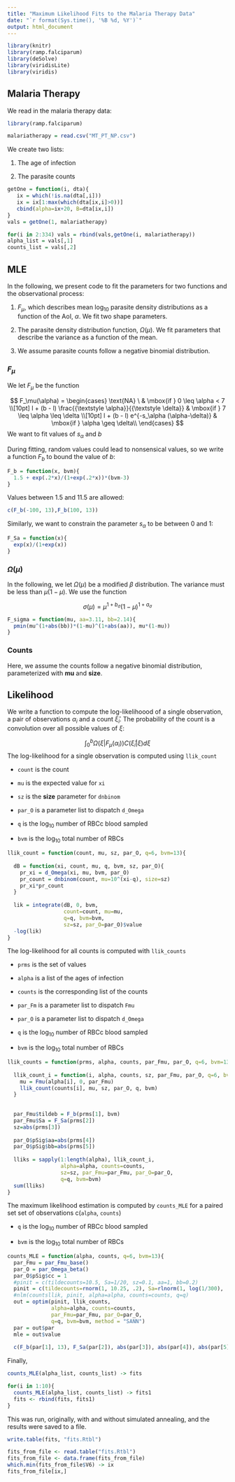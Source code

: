 ```yaml
---
title: "Maximum Likelihood Fits to the Malaria Therapy Data"
date: "`r format(Sys.time(), '%B %d, %Y')`"
output: html_document
---
```




```r
library(knitr)
library(ramp.falciparum)
library(deSolve)
library(viridisLite)
library(viridis)
```

## Malaria Therapy

We read in the malaria therapy data:  

```r
library(ramp.falciparum)
```

```r
malariatherapy = read.csv("MT_PT_NP.csv")
```

We create two lists:

1. The age of infection

2. The parasite counts

```r
getOne = function(i, dta){
   ix = which(!is.na(dta[,i]))
   ix = ix[1:max(which(dta[ix,i]>0))]
   cbind(alpha=ix+20, B=dta[ix,i])
}
vals = getOne(1, malariatherapy)

for(i in 2:334) vals = rbind(vals,getOne(i, malariatherapy))
alpha_list = vals[,1]
counts_list = vals[,2]
```

## MLE 

In the following, we present code to fit the parameters for two functions and the observational process: 

1. $F_\mu,$ which describes mean $\log_{10}$ parasite density distributions as a function of the AoI, $\alpha.$ We fit two shape parameters.

2. The parasite density distribution function, $\Omega(\mu).$ We fit parameters that describe the variance as a function of the mean. 

3. We assume parasite counts follow a negative binomial distribution. 

### $F_\mu$

We let $F_\mu$ be the function

$$
F_\mu(\alpha) = 
\begin{cases}
    \text{NA} \ & \mbox{if } 0 \leq \alpha < 7 \\[10pt]
      l + (b - l)  \frac{{\textstyle \alpha}}{{\textstyle \delta}}   & \mbox{if } 7 \leq \alpha \leq \delta  \\[10pt]
     l + (b - l) e^{-s_\alpha (\alpha-\delta)}   & \mbox{if } \alpha \geq \delta\\  
\end{cases}
$$
We want to fit values of $s_\alpha$ and $b$

During fitting, random values could lead to nonsensical values, so we write a function $F_b$ to bound the value of $b$: 

```r
F_b = function(x, bvm){
  1.5 + exp(.2*x)/(1+exp(.2*x))*(bvm-3)
}
```

Values between 1.5 and 11.5 are allowed: 

```r
c(F_b(-100, 13),F_b(100, 13))
```

Similarly, we want to constrain the parameter $s_\alpha$ to be between 0 and 1: 

```r
F_Sa = function(x){
  exp(x)/(1+exp(x))
}
```


### $\Omega(\mu)$

In the following, we let $\Omega(\mu)$ be a modified $\beta$ distribution. The variance must be less than $\mu (1-\mu).$  We use the function 

$$ 
\sigma(\mu) = \mu^{1+b_\sigma}(1-\mu)^{1+a_\sigma}
$$

```r
F_sigma = function(mu, aa=3.11, bb=2.14){
  pmin(mu^(1+abs(bb))*(1-mu)^(1+abs(aa)), mu*(1-mu)) 
}
```

### Counts 

Here, we assume the counts follow a negative binomial distribution, parameterized with **mu** and **size**. 

## Likelihood 

We write a function to compute the log-likelihoood of a single observation, a pair of observations $\alpha_i$ and a count $\hat \xi_i.$ The probability of the count is a convolution over all possible values of $\xi$: 

$$\int_0^b \Omega(\xi | F_\mu(\alpha_i)) C(\hat \xi_i | \xi) d\xi$$
The log-likelihood for a single observation is computed using `llik_count` 

+ `count` is the count 

+ `mu` is the expected value for `xi` 

+ `sz` is the **size** parameter for `dnbinom`

+ `par_O` is a parameter list to dispatch `d_Omega`

+ `q` is the $\log_{10}$ number of RBCc blood sampled 

+ `bvm` is the $\log_{10}$ total number of RBCs 

```r
llik_count = function(count, mu, sz, par_O, q=6, bvm=13){
 
  dB = function(xi, count, mu, q, bvm, sz, par_O){
    pr_xi = d_Omega(xi, mu, bvm, par_O)
    pr_count = dnbinom(count, mu=10^(xi-q), size=sz)
    pr_xi*pr_count
  }
  
  lik = integrate(dB, 0, bvm, 
                  count=count, mu=mu,  
                  q=q, bvm=bvm, 
                  sz=sz, par_O=par_O)$value
  -log(lik)
}
```

The log-likelihood for all counts is computed with `llik_counts` 

+ `prms` is the set of values 

+ `alpha` is a list of the ages of infection 

+ `counts` is the corresponding list of the counts 

+ `par_Fm` is a parameter list to dispatch `Fmu`

+ `par_O` is a parameter list to dispatch `d_Omega`

+ `q` is the $\log_{10}$ number of RBCc blood sampled 

+ `bvm` is the $\log_{10}$ total number of RBCs 

```r
llik_counts = function(prms, alpha, counts, par_Fmu, par_O, q=6, bvm=13){
  
  llik_count_i = function(i, alpha, counts, sz, par_Fmu, par_O, q=6, bvm=13){
    mu = Fmu(alpha[i], 0, par_Fmu) 
    llik_count(counts[i], mu, sz, par_O, q, bvm)
  }
  
  
  par_Fmu$tildeb = F_b(prms[1], bvm)
  par_Fmu$Sa = F_Sa(prms[2])
  sz=abs(prms[3])
  
  par_O$pSig$aa=abs(prms[4])
  par_O$pSig$bb=abs(prms[5])
  
  lliks = sapply(1:length(alpha), llik_count_i, 
                 alpha=alpha, counts=counts, 
                 sz=sz, par_Fmu=par_Fmu, par_O=par_O, 
                 q=q, bvm=bvm) 
  sum(lliks)
}
```


The maximum likelihood estimation is computed by `counts_MLE` for a paired set set of observations c(`alpha`, `counts`) 

+ `q` is the $\log_{10}$ number of RBCc blood sampled 

+ `bvm` is the $\log_{10}$ total number of RBCs 

```r
counts_MLE = function(alpha, counts, q=6, bvm=13){
  par_Fmu = par_Fmu_base()
  par_O = par_Omega_beta()
  par_O$pSig$cc = 1
  #pinit = c(tildecounts=10.5, Sa=1/20, sz=0.1, aa=1, bb=0.2) 
  pinit = c(tildecounts=rnorm(1, 10.25, .2), Sa=rlnorm(1, log(1/300), .1), sz=rnorm(1, 0.25, .1), aa=rnorm(1, 3, .2), bb=rnorm(1, 0.4, .05)) 
  #nlm(countsllik, pinit, alpha=alpha, counts=counts, q=q)
  out = optim(pinit, llik_counts, 
              alpha=alpha, counts=counts, 
              par_Fmu=par_Fmu, par_O=par_O, 
              q=q, bvm=bvm, method = "SANN")
  par = out$par 
  mle = out$value
  
  c(F_b(par[1], 13), F_Sa(par[2]), abs(par[3]), abs(par[4]), abs(par[5]), mle)}
```


Finally,

```r
counts_MLE(alpha_list, counts_list) -> fits
```


```r
for(i in 1:10){
  counts_MLE(alpha_list, counts_list) -> fits1
  fits <- rbind(fits, fits1)
} 
```

This was run, originally, with and without simulated annealing, and the results were saved to a file. 

```r
write.table(fits, "fits.Rtbl")
```

```r
fits_from_file <- read.table("fits.Rtbl")
fits_from_file <- data.frame(fits_from_file)
which.min(fits_from_file$V6) -> ix
fits_from_file[ix,]
```


